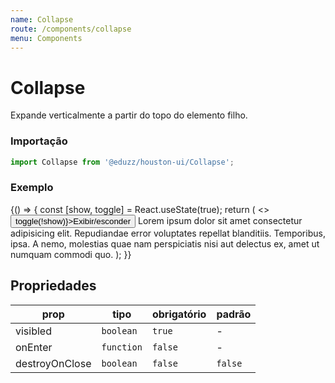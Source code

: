 ```yaml
---
name: Collapse
route: /components/collapse
menu: Components
---
```




# Collapse

Expande verticalmente a partir do topo do elemento filho.

### Importação

```js
import Collapse from '@eduzz/houston-ui/Collapse';
```

### Exemplo

<Playground>
  {() => {
    const [show, toggle] = React.useState(true);
    return (
      <>
        <Box>
          <Button onClick={() => toggle(!show)}>Exibir/esconder</Button>
        </Box>
        <Collapse visibled={show}>
          Lorem ipsum dolor sit amet consectetur adipisicing elit. Repudiandae error voluptates repellat blanditiis.
          Temporibus, ipsa. A nemo, molestias quae nam perspiciatis nisi aut delectus ex, amet ut numquam commodi quo.
        </Collapse>
      </>
    );
  }}
</Playground>

## Propriedades

| prop           | tipo       | obrigatório | padrão  |
| -------------- | ---------- | ----------- | ------- |
| visibled       | `boolean`  | `true`      | -       |
| onEnter        | `function` | `false`     | -       |
| destroyOnClose | `boolean`  | `false`     | `false` |
